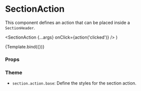 
<Meta title="Components/Section/SectionAction" component={SectionAction} />

# SectionAction

This component defines an action that can be placed inside a `SectionHeader`.

  <SectionAction {...args} onClick={action('clicked')} />
)

<Canvas>
  <Story
    name="Default"
    args={{ Icon: IconFilterList, label: 'Filter', disabled: false }}
  >
    {Template.bind({})}
  </Story>
</Canvas>

### Props

<ArgsTable story="Default" />

### Theme

- `section.action.base`: Define the styles for the section action.
